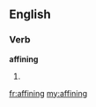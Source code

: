 ==English==

===Verb===
'''affining'''

# {{present participle of|affine}}

[[fr:affining]]
[[my:affining]]